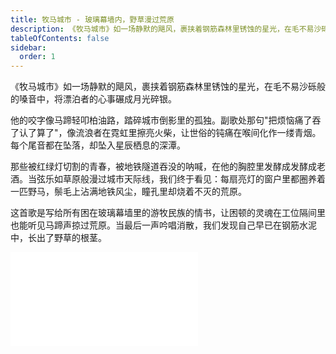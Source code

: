 ```yaml
---
title: 牧马城市 - 玻璃幕墙内，野草漫过荒原
description: 《牧马城市》如一场静默的飓风，裹挟着钢筋森林里锈蚀的星光，在毛不易沙砾般的嗓音中，将漂泊者的心事碾成月光碎银。副歌处那句"把烦恼痛了吞了认了算了"，像流浪者在霓虹里擦亮火柴，让世俗的钝痛在喉间化作一缕青烟。每个尾音都在坠落，却坠入星辰栖息的深潭。
tableOfContents: false
sidebar:
  order: 1
---
```


《牧马城市》如一场静默的飓风，裹挟着钢筋森林里锈蚀的星光，在毛不易沙砾般的嗓音中，将漂泊者的心事碾成月光碎银。

他的咬字像马蹄轻叩柏油路，踏碎城市倒影里的孤独。副歌处那句"把烦恼痛了吞了认了算了"，像流浪者在霓虹里擦亮火柴，让世俗的钝痛在喉间化作一缕青烟。每个尾音都在坠落，却坠入星辰栖息的深潭。

那些被红绿灯切割的青春，被地铁隧道吞没的呐喊，在他的胸腔里发酵成发酵成老酒。当弦乐如草原般漫过城市天际线，我们终于看见：每扇亮灯的窗户里都圈养着一匹野马，鬃毛上沾满地铁风尘，瞳孔里却烧着不灭的荒原。

这首歌是写给所有困在玻璃幕墙里的游牧民族的情书，让困顿的灵魂在工位隔间里也能听见马蹄声掠过荒原。当最后一声吟唱消散，我们发现自己早已在钢筋水泥中，长出了野草的根茎。


<iframe class="bili-video" src="//player.bilibili.com/player.html?isOutside=true&aid=114257656092383&bvid=BV1oqZHYgEWv&cid=29170338156&p=1" scrolling="no" border="0" frameborder="no" framespacing="0" allowfullscreen="true"></iframe>